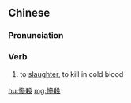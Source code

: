 {{also|惨杀|惨殺}}
==Chinese==
{{zh-forms|s=惨杀}}

===Pronunciation===
{{zh-pron
|m=cǎnshā
|cat=v
}}

===Verb===
{{zh-verb}}

# to [[slaughter]], to kill in cold blood

[[hu:慘殺]]
[[mg:慘殺]]